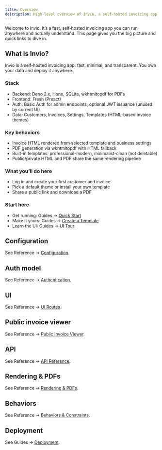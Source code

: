 ```yaml
---
title: Overview
description: High-level overview of Invio, a self-hosted invoicing app built with Deno, Hono, Fresh, and SQLite.
---
```



Welcome to Invio. It’s a fast, self‑hosted invoicing app you can run anywhere and actually understand. This page gives you the big picture and quick links to dive in.

## What is Invio?

Invio is a self-hosted invoicing app: fast, minimal, and transparent. You own your data and deploy it anywhere.

### Stack

- Backend: Deno 2.x, Hono, SQLite, wkhtmltopdf for PDFs
- Frontend: Fresh (Preact)
- Auth: Basic Auth for admin endpoints; optional JWT issuance (unused by current UI)
- Data: Customers, Invoices, Settings, Templates (HTML-based invoice themes)

### Key behaviors

- Invoice HTML rendered from selected template and business settings
- PDF generation via wkhtmltopdf with HTML fallback
- Built-in templates: professional-modern, minimalist-clean (not deletable)
- Public/private HTML and PDF share the same rendering pipeline

### What you’ll do here

- Log in and create your first customer and invoice
- Pick a default theme or install your own template
- Share a public link and download a PDF

### Start here

- Get running: Guides → [Quick Start](/guides/quick-start/)
- Make it yours: Guides → [Create a Template](/guides/templates/)
- Learn the UI: Guides → [UI Tour](/guides/ui-tour/)

## Configuration
See Reference → [Configuration](/reference/configuration/).

## Auth model
 
See Reference → [Authentication](/reference/authentication/).

## UI

See Reference → [UI Routes](/reference/ui-routes/).

## Public invoice viewer

See Reference → [Public Invoice Viewer](/reference/public-viewer/).

## API

See Reference → [API Reference](/reference/api/).

## Rendering & PDFs

See Reference → [Rendering & PDFs](/reference/rendering-and-pdfs/).

## Behaviors

See Reference → [Behaviors & Constraints](/reference/behaviors/).

## Deployment

See Guides → [Deployment](/guides/deployment/).